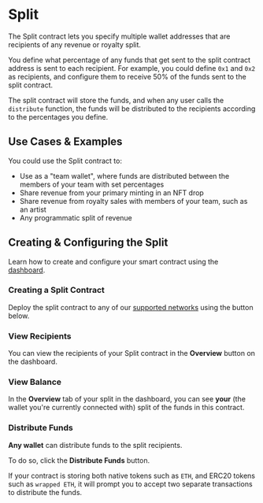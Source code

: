 
# Split

The Split contract lets you specify multiple wallet addresses that are recipients of any revenue or royalty split.

You define what percentage of any funds that get sent to the split contract address is sent to each recipient.
For example, you could define `0x1` and `0x2` as recipients, and configure them to receive 50% of the funds sent to the split contract.

The split contract will store the funds, and when any user calls the `distribute` function, the funds will be distributed to the recipients according to the percentages you define.

## Use Cases & Examples

You could use the Split contract to:

- Use as a "team wallet", where funds are distributed between the members of your team with set percentages
- Share revenue from your primary minting in an NFT drop
- Share revenue from royalty sales with members of your team, such as an artist
- Any programmatic split of revenue

## Creating & Configuring the Split

Learn how to create and configure your smart contract using the [dashboard](https://thirdweb.com/dashboard).

### Creating a Split Contract

Deploy the split contract to any of our
[supported networks](https://blog.thirdweb.com/guides/which-network-should-you-use) using the button below.

### View Recipients

You can view the recipients of your Split contract in the **Overview** button on the dashboard.

### View Balance

In the **Overview** tab of your split in the dashboard, you can see **your** (the wallet you're currently connected with) split of the funds in this contract.

### Distribute Funds

**Any wallet** can distribute funds to the split recipients.

To do so, click the **Distribute Funds** button.

<Callout title="Native Token Storage" variant="warning">

If your contract is storing both native tokens such as `ETH`, and ERC20 tokens such as `wrapped ETH`,
it will prompt you to accept two separate transactions to distribute the funds.

</Callout>
